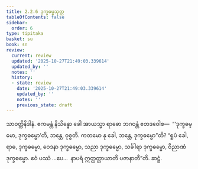 ```yaml
---
title: 2.2.6 ဒုက္ခဓမ္မသုတ္တ
tableOfContents: false
sidebar:
  order: 6
type: tipitaka
basket: su
book: sn
review:
  current: review
  updated: '2025-10-27T21:49:03.339614'
  updated_by: ''
  notes: ''
  history:
  - state: review
    date: '2025-10-27T21:49:03.339614'
    updated_by: ''
    notes: ''
    previous_state: draft
---
```



<ReviewStatus review={frontmatter.review} showDetails={true} />

<HypothesisAnnotation frontmatter={frontmatter} />

<DynamicBreadcrumb />

<Division number="175" book="sn" e="ch" v="18" p="305">

<Paragraph number="858" book="sn">
သာဝတ္ထိနိဒါနံ. ဧကမန္တံ နိသိန္နော ခေါ အာယသ္မာ ရာဓော ဘဂဝန္တံ ဧတဒဝေါစ—  “‘ဒုက္ခဓမ္မော, ဒုက္ခဓမ္မော’တိ, ဘန္တေ, ဝုစ္စတိ. ကတမော နု ခေါ, ဘန္တေ, ဒုက္ခဓမ္မော”တိ? “ရူပံ ခေါ, ရာဓ, ဒုက္ခဓမ္မော, ဝေဒနာ ဒုက္ခဓမ္မော, သညာ ဒုက္ခဓမ္မော, သင်္ခါရာ ဒုက္ခဓမ္မော, ဝိညာဏံ ဒုက္ခဓမ္မော. ဧဝံ ပဿံ …ပေ…  နာပရံ ဣတ္ထတ္တာယာတိ ပဇာနာတီ”တိ.

</Paragraph>
</Division>

<Paragraph number="859" type="center" book="sn">
ဆဋ္ဌံ.
</Paragraph>